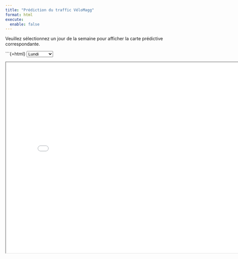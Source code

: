 ```yaml
---
title: "Prédiction du traffic VéloMagg"
format: html
execute: 
  enable: false
---
```

Veuillez sélectionnez un jour de la semaine pour afficher la carte prédictive correspondante.

```{=html}
<select id="day-select">
  <option value="carte_prediction_lundi.html">Lundi</option>
  <option value="carte_prediction_mardi.html">Mardi</option>
  <option value="carte_prediction_mercredi.html">Mercredi</option>
  <option value="carte_prediction_jeudi.html">Jeudi</option>
  <option value="carte_prediction_vendredi.html">Vendredi</option>
  <option value="carte_prediction_samedi.html">Samedi</option>
  <option value="carte_prediction_dimanche.html">Dimanche</option>
</select>

<iframe id="map-frame" src="carte_prediction_semaine/carte_prediction_lundi.html" width="800" height="600"></iframe>

<script>
  document.getElementById('day-select').addEventListener('change', function() {
    var selectedDay = this.value;
    document.getElementById('map-frame').src = "carte_prediction_semaine/" + selectedDay;
  });
</script>